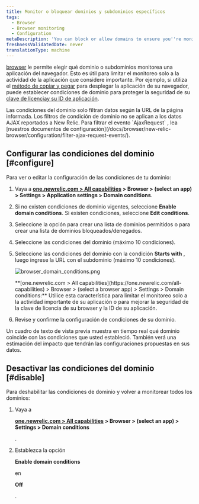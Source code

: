 ```yaml
---
title: Monitor o bloquear dominios y subdominios específicos
tags:
  - Browser
  - Browser monitoring
  - Configuration
metaDescription: 'You can block or allow domains to ensure you''re monitoring only the most important activity, or to enhance the security of your license key.'
freshnessValidatedDate: never
translationType: machine
---
```



[browser](/docs/browser/new-relic-browser/getting-started/introduction-new-relic-browser) le permite elegir qué dominio o subdominios monitorea una aplicación del navegador. Esto es útil para limitar el monitoreo solo a la actividad de la aplicación que considere importante. Por ejemplo, si utiliza el [método de copiar y pegar](/docs/browser/new-relic-browser/installation-configuration/add-apps-new-relic-browser) para desplegar la aplicación de su navegador, puede establecer condiciones de dominio para proteger la seguridad de su [clave de licencia<InlinePopover type="browser"/>y su ID de aplicación](/docs/browser/new-relic-browser/installation-configuration/copy-browser-monitoring-license-key-app-id).

<Callout variant="tip">
  Las condiciones del dominio solo filtran datos según la URL de la página informada. Los filtros de condición de dominio no se aplican a los datos AJAX reportados a New Relic. Para filtrar el evento `AjaxRequest` , lea [nuestros documentos de configuración](/docs/browser/new-relic-browser/configuration/filter-ajax-request-events/).
</Callout>

## Configurar las condiciones del dominio [#configure]

Para ver o editar la configuración de las condiciones de tu dominio:

1. Vaya a <DoNotTranslate>**[one.newrelic.com > All capabilities](https://one.newrelic.com/all-capabilities) > Browser > (select an app) > Settings > Application settings > Domain conditions**</DoNotTranslate>.

2. Si no existen condiciones de dominio vigentes, seleccione <DoNotTranslate>**Enable domain conditions**</DoNotTranslate>. Si existen condiciones, seleccione <DoNotTranslate>**Edit conditions**</DoNotTranslate>.

3. Seleccione la opción para crear una lista de dominios permitidos o para crear una lista de dominios bloqueados/denegados.

4. Seleccione las condiciones del dominio (máximo 10 condiciones).

5. Seleccione las condiciones del dominio con la condición <DoNotTranslate>**Starts with**</DoNotTranslate> , luego ingrese la URL con el subdominio (máximo 10 condiciones).

   <img
     title="browser_domain_conditions.png"
     alt="browser_domain_conditions.png"
     src={browserDomainSettings}
   />

   <figcaption>
     <DoNotTranslate>**[one.newrelic.com > All capabilities](https://one.newrelic.com/all-capabilities) > Browser > (select a browser app) > Settings > Domain conditions:**</DoNotTranslate> Utilice esta característica para limitar el monitoreo solo a la actividad importante de su aplicación o para mejorar la seguridad de la clave de licencia de su browser y la ID de su aplicación.
   </figcaption>

6. Revise y confirme la configuración de condiciones de su dominio.

Un cuadro de texto de vista previa muestra en tiempo real qué dominio coincide con las condiciones que usted estableció. También verá una estimación del impacto que tendrán las configuraciones propuestas en sus datos.

## Desactivar las condiciones del dominio [#disable]

Para deshabilitar las condiciones de dominio y volver a monitorear todos los dominios:

1. Vaya a

   <DoNotTranslate>**[one.newrelic.com > All capabilities](https://one.newrelic.com/all-capabilities) > Browser > (select an app) > Settings > Domain conditions**</DoNotTranslate>

   .

2. Establezca la opción

   <DoNotTranslate>**Enable domain conditions**</DoNotTranslate>

   en

   <DoNotTranslate>**Off**</DoNotTranslate>

   .